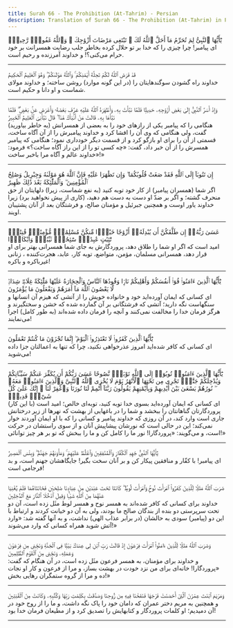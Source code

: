 ```yaml
---
title: Surah 66 - The Prohibition (At-Tahrim) - Persian
description: Translation of Surah 66 - The Prohibition (At-Tahrim) in Persian
---
```





<Aside type="quran" title="1">
يَٰٓأَيُّهَا ٱلنَّبِىُّ لِمَ تُحَرِّمُ مَآ أَحَلَّ ٱللَّهُ لَكَ ۖ تَبْتَغِى مَرْضَاتَ أَزْوَٰجِكَ ۚ وَٱللَّهُ غَفُورٌۭ رَّحِيمٌۭ
</Aside>

<Aside type="reference" title="1">
ای پیامبر! چرا چیزی را که خدا بر تو حلال کرده بخاطر جلب رضایت همسرانت بر خود حرام می‌کنی؟! و خداوند آمرزنده و رحیم است.
</Aside>

---

<Aside type="quran" title="2">
قَدْ فَرَضَ ٱللَّهُ لَكُمْ تَحِلَّةَ أَيْمَٰنِكُمْ ۚ وَٱللَّهُ مَوْلَىٰكُمْ ۖ وَهُوَ ٱلْعَلِيمُ ٱلْحَكِيمُ
</Aside>

<Aside type="reference" title="2">
خداوند راه گشودن سوگندهایتان را (در این گونه موارد) روشن ساخته؛ و خداوند مولای شماست و او دانا و حکیم است.
</Aside>

---

<Aside type="quran" title="3">
وَإِذْ أَسَرَّ ٱلنَّبِىُّ إِلَىٰ بَعْضِ أَزْوَٰجِهِۦ حَدِيثًۭا فَلَمَّا نَبَّأَتْ بِهِۦ وَأَظْهَرَهُ ٱللَّهُ عَلَيْهِ عَرَّفَ بَعْضَهُۥ وَأَعْرَضَ عَنۢ بَعْضٍۢ ۖ فَلَمَّا نَبَّأَهَا بِهِۦ قَالَتْ مَنْ أَنۢبَأَكَ هَٰذَا ۖ قَالَ نَبَّأَنِىَ ٱلْعَلِيمُ ٱلْخَبِيرُ
</Aside>

<Aside type="reference" title="3">
(به خاطر بیاورید) هنگامی را که پیامبر یکی از رازهای خود را به بعضی از همسرانش گفت، ولی هنگامی که وی آن را افشا کرد و خداوند پیامبرش را از آن آگاه ساخت، قسمتی از آن را برای او بازگو کرد و از قسمت دیگر خودداری نمود؛ هنگامی که پیامبر همسرش را از آن خبر داد، گفت: «چه کسی تو را از این راز آگاه ساخت؟» فرمود: «خداوند عالم و آگاه مرا باخبر ساخت!»
</Aside>

---

<Aside type="quran" title="4">
إِن تَتُوبَآ إِلَى ٱللَّهِ فَقَدْ صَغَتْ قُلُوبُكُمَا ۖ وَإِن تَظَٰهَرَا عَلَيْهِ فَإِنَّ ٱللَّهَ هُوَ مَوْلَىٰهُ وَجِبْرِيلُ وَصَٰلِحُ ٱلْمُؤْمِنِينَ ۖ وَٱلْمَلَٰٓئِكَةُ بَعْدَ ذَٰلِكَ ظَهِيرٌ
</Aside>

<Aside type="reference" title="4">
اگر شما (همسران پیامبر) از کار خود توبه کنید (به نفع شماست، زیرا) دلهایتان از حق منحرف گشته؛ و اگر بر ضدّ او دست به دست هم دهید، (کاری از پیش نخواهید برد) زیرا خداوند یاور اوست و همچنین جبرئیل و مؤمنان صالح، و فرشتگان بعد از آنان پشتیبان اویند.
</Aside>

---

<Aside type="quran" title="5">
عَسَىٰ رَبُّهُۥٓ إِن طَلَّقَكُنَّ أَن يُبْدِلَهُۥٓ أَزْوَٰجًا خَيْرًۭا مِّنكُنَّ مُسْلِمَٰتٍۢ مُّؤْمِنَٰتٍۢ قَٰنِتَٰتٍۢ تَٰٓئِبَٰتٍ عَٰبِدَٰتٍۢ سَٰٓئِحَٰتٍۢ ثَيِّبَٰتٍۢ وَأَبْكَارًۭا
</Aside>

<Aside type="reference" title="5">
امید است که اگر او شما را طلاق دهد، پروردگارش به جای شما همسرانی بهتر برای او قرار دهد، همسرانی مسلمان، مؤمن، متواضع، توبه کار، عابد، هجرت‌کننده ، زنانی غیرباکره و باکره!
</Aside>

---

<Aside type="quran" title="6">
يَٰٓأَيُّهَا ٱلَّذِينَ ءَامَنُوا۟ قُوٓا۟ أَنفُسَكُمْ وَأَهْلِيكُمْ نَارًۭا وَقُودُهَا ٱلنَّاسُ وَٱلْحِجَارَةُ عَلَيْهَا مَلَٰٓئِكَةٌ غِلَاظٌۭ شِدَادٌۭ لَّا يَعْصُونَ ٱللَّهَ مَآ أَمَرَهُمْ وَيَفْعَلُونَ مَا يُؤْمَرُونَ
</Aside>

<Aside type="reference" title="6">
ای کسانی که ایمان آورده‌اید خود و خانواده خویش را از آتشی که هیزم آن انسانها و سنگهاست نگه دارید؛ آتشی که فرشتگانی بر آن گمارده شده که خشن و سختگیرند و هرگز فرمان خدا را مخالفت نمی‌کنند و آنچه را فرمان داده شده‌اند (به طور کامل) اجرا می‌نمایند!
</Aside>

---

<Aside type="quran" title="7">
يَٰٓأَيُّهَا ٱلَّذِينَ كَفَرُوا۟ لَا تَعْتَذِرُوا۟ ٱلْيَوْمَ ۖ إِنَّمَا تُجْزَوْنَ مَا كُنتُمْ تَعْمَلُونَ
</Aside>

<Aside type="reference" title="7">
ای کسانی که کافر شده‌اید امروز عذرخواهی نکنید، چرا که تنها به اعمالتان جزا داده می‌شوید!
</Aside>

---

<Aside type="quran" title="8">
يَٰٓأَيُّهَا ٱلَّذِينَ ءَامَنُوا۟ تُوبُوٓا۟ إِلَى ٱللَّهِ تَوْبَةًۭ نَّصُوحًا عَسَىٰ رَبُّكُمْ أَن يُكَفِّرَ عَنكُمْ سَيِّـَٔاتِكُمْ وَيُدْخِلَكُمْ جَنَّٰتٍۢ تَجْرِى مِن تَحْتِهَا ٱلْأَنْهَٰرُ يَوْمَ لَا يُخْزِى ٱللَّهُ ٱلنَّبِىَّ وَٱلَّذِينَ ءَامَنُوا۟ مَعَهُۥ ۖ نُورُهُمْ يَسْعَىٰ بَيْنَ أَيْدِيهِمْ وَبِأَيْمَٰنِهِمْ يَقُولُونَ رَبَّنَآ أَتْمِمْ لَنَا نُورَنَا وَٱغْفِرْ لَنَآ ۖ إِنَّكَ عَلَىٰ كُلِّ شَىْءٍۢ قَدِيرٌۭ
</Aside>

<Aside type="reference" title="8">
ای کسانی که ایمان آورده‌اید بسوی خدا توبه کنید، توبه‌ای خالص؛ امید است (با این کار) پروردگارتان گناهانتان را ببخشد و شما را در باغهایی از بهشت که نهرها از زیر درختانش جاری است وارد کند، در آن روزی که خداوند پیامبر و کسانی را که با او ایمان آوردند خوار نمی‌کند؛ این در حالی است که نورشان پیشاپیش آنان و از سوی راستشان در حرکت است، و می‌گویند: «پروردگارا! نور ما را کامل کن و ما را ببخش که تو بر هر چیز توانائی!»
</Aside>

---

<Aside type="quran" title="9">
يَٰٓأَيُّهَا ٱلنَّبِىُّ جَٰهِدِ ٱلْكُفَّارَ وَٱلْمُنَٰفِقِينَ وَٱغْلُظْ عَلَيْهِمْ ۚ وَمَأْوَىٰهُمْ جَهَنَّمُ ۖ وَبِئْسَ ٱلْمَصِيرُ
</Aside>

<Aside type="reference" title="9">
ای پیامبر! با کفّار و منافقین پیکار کن و بر آنان سخت بگیر! جایگاهشان جهنم است، و بد فرجامی است!
</Aside>

---

<Aside type="quran" title="10">
ضَرَبَ ٱللَّهُ مَثَلًۭا لِّلَّذِينَ كَفَرُوا۟ ٱمْرَأَتَ نُوحٍۢ وَٱمْرَأَتَ لُوطٍۢ ۖ كَانَتَا تَحْتَ عَبْدَيْنِ مِنْ عِبَادِنَا صَٰلِحَيْنِ فَخَانَتَاهُمَا فَلَمْ يُغْنِيَا عَنْهُمَا مِنَ ٱللَّهِ شَيْـًۭٔا وَقِيلَ ٱدْخُلَا ٱلنَّارَ مَعَ ٱلدَّٰخِلِينَ
</Aside>

<Aside type="reference" title="10">
خداوند برای کسانی که کافر شده‌اند به همسر نوح و همسر لوط مثَل زده است، آن دو تحت سرپرستی دو بنده از بندگان صالح ما بودند، ولی به آن دو خیانت کردند و ارتباط با این دو (پیامبر) سودی به حالشان (در برابر عذاب الهی) نداشت، و به آنها گفته شد: «وارد آتش شوید همراه کسانی که وارد می‌شوند!»
</Aside>

---

<Aside type="quran" title="11">
وَضَرَبَ ٱللَّهُ مَثَلًۭا لِّلَّذِينَ ءَامَنُوا۟ ٱمْرَأَتَ فِرْعَوْنَ إِذْ قَالَتْ رَبِّ ٱبْنِ لِى عِندَكَ بَيْتًۭا فِى ٱلْجَنَّةِ وَنَجِّنِى مِن فِرْعَوْنَ وَعَمَلِهِۦ وَنَجِّنِى مِنَ ٱلْقَوْمِ ٱلظَّٰلِمِينَ
</Aside>

<Aside type="reference" title="11">
و خداوند برای مؤمنان، به همسر فرعون مثَل زده است، در آن هنگام که گفت: «پروردگارا! خانه‌ای برای من نزد خودت در بهشت بساز، و مرا از فرعون و کار او نجات ده و مرا از گروه ستمگران رهایی بخش!»
</Aside>

---

<Aside type="quran" title="12">
وَمَرْيَمَ ٱبْنَتَ عِمْرَٰنَ ٱلَّتِىٓ أَحْصَنَتْ فَرْجَهَا فَنَفَخْنَا فِيهِ مِن رُّوحِنَا وَصَدَّقَتْ بِكَلِمَٰتِ رَبِّهَا وَكُتُبِهِۦ وَكَانَتْ مِنَ ٱلْقَٰنِتِينَ
</Aside>

<Aside type="reference" title="12">
و همچنین به مریم دختر عمران که دامان خود را پاک نگه داشت، و ما را از روح خود در آن دمیدیم؛ او کلمات پروردگار و کتابهایش را تصدیق کرد و از مطیعان فرمان خدا بود!
</Aside>

---
